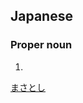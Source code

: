 ==Japanese==
{{ja-kanjitab|将|利}}

===Proper noun===
{{ja-pos|proper|まさとし}}

# {{given name|male|lang=ja}}

[[Category:Japanese male given names|まさとし]]